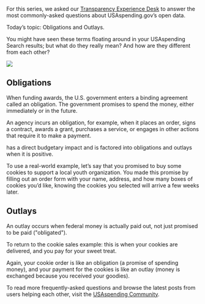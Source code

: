 
For this series, we asked our <a target="_blank" rel="noopener noreferrer" href="mailto:usaspending.help@fiscal.treasury.gov">Transparency Experience Desk</a> to answer the most commonly-asked questions about USAspending.gov’s open data.

Today’s topic: Obligations and Outlays.  

You might have seen these terms floating around in your USAspending Search results; but what do they really mean? And how are they different from each other? 

<img src="../../content/featuredContent/images/obligations-vs-outlays.png" />

## Obligations ##

When funding awards, the U.S. government enters a binding agreement called an obligation. The government promises to spend the money, either immediately or in the future. 

An agency incurs an obligation, for example, when it places an order, signs a contract, awards a grant, purchases a service, or engages in other actions that require it to make a payment. 

<GlossaryLink term="loan-subsidy-cost" label="Loan Subsidy Cost" /> has a direct budgetary impact and is factored into obligations and outlays when it is positive. 

To use a real-world example, let’s say that you promised to buy some cookies to support a local youth organization. You made this promise by filling out an order form with your name, address, and how many boxes of cookies you’d like, knowing the cookies you selected will arrive a few weeks later. 

## Outlays ##

An outlay occurs when federal money is actually paid out, not just promised to be paid ("obligated"). 

To return to the cookie sales example: this is when your cookies are delivered, and you pay for your sweet treat. 

Again, your cookie order is like an obligation (a promise of spending money), and your payment for the cookies is like an outlay (money is exchanged because you received your goodies). 

To read more frequently-asked questions and browse the latest posts from users helping each other, visit the <a target="_blank" rel="noopener noreferrer" href="https://onevoicecrm.my.site.com/usaspending/s/">USAspending Community</a>. 
